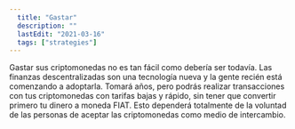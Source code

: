 ```yaml
---
  title: "Gastar"
  description: ""
  lastEdit: "2021-03-16"
  tags: ["strategies"]
---
```


Gastar sus criptomonedas no es tan fácil como debería ser todavía. Las finanzas descentralizadas son una tecnología nueva y la gente recién está comenzando a adoptarla. Tomará años, pero podrás realizar transacciones con tus criptomonedas con tarifas bajas y rápido, sin tener que convertir primero tu dinero a moneda FIAT. Esto dependerá totalmente de la voluntad de las personas de aceptar las criptomonedas como medio de intercambio.
